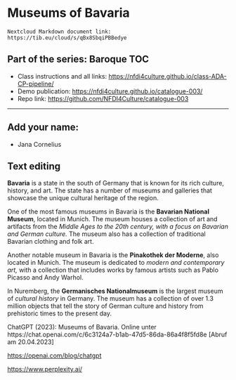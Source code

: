 # Museums of Bavaria

```
Nextcloud Markdown document link: https://tib.eu/cloud/s/qBx8SbqiPBBedye 
```

## Part of the series: Baroque TOC

* Class instructions and all links: <https://nfdi4culture.github.io/class-ADA-CP-pipeline/>
* Demo publication: <https://nfdi4culture.github.io/catalogue-003/>
* Repo link: <https://github.com/NFDI4Culture/catalogue-003>

---

## Add your name:

* Jana Cornelius

## Text editing

**Bavaria** is a state in the south of Germany that is known for its rich culture, history, and art. The state has a number of museums and galleries that showcase the unique cultural heritage of the region.  
  
One of the most famous museums in Bavaria is the **Bavarian National Museum**, located in Munich. The museum houses a collection of art and artifacts from the *Middle Ages to the 20th century, with a focus on Bavarian and German culture.* The museum also has a collection of traditional Bavarian clothing and folk art.  
  
Another notable museum in Bavaria is the **Pinakothek der Moderne**, also located in Munich. The museum is dedicated to *modern and contemporary art,* with a collection that includes works by famous artists such as Pablo Picasso and Andy Warhol.  
  
In Nuremberg, the **Germanisches Nationalmuseum** is the largest museum of *cultural history* in Germany. The museum has a collection of over 1.3 million objects that tell the story of German culture and history from prehistoric times to the present day.  
  
ChatGPT (2023): Museums of Bavaria. Online unter https://chat.openai.com/c/6c3124a7-b1ab-47d5-86da-86a4f8f5fd8e [Abruf am 20.04.2023]


<https://openai.com/blog/chatgpt>

<https://www.perplexity.ai/>

